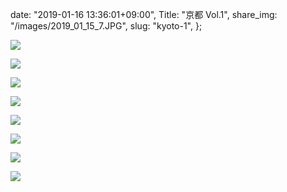   date: "2019-01-16 13:36:01+09:00",
  Title: "京都 Vol.1",
  share_img: "/images/2019_01_15_7.JPG",
  slug: "kyoto-1",
};

![](/images/2019_01_15_1.JPG)

![](/images/2019_01_15_2.JPG)

![](/images/2019_01_15_3.JPG)

![](/images/2019_01_15_4.JPG)

![](/images/2019_01_15_5.JPG)

![](/images/2019_01_15_6.JPG)

![](/images/2019_01_15_7.JPG)

![](/images/2019_01_15_8.JPG)
